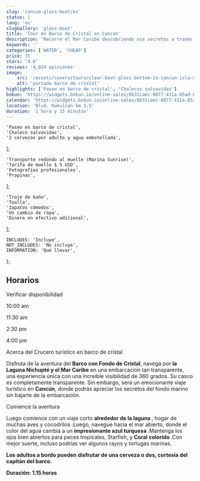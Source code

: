 ```yaml
---
slug: 'cancun-glass-boat/es'
status: 1
lang: 'es'
slugGallery: 'glass-boat'
title: 'Tour en Barco de Cristal en Cancún'
description: 'Recorre el Mar Caribe descubriendo sus secretos a través del barco de cristal en Cancún, recorriendo la laguna y el océano.'
keywords: ''
categories: ['WATER', 'CHEAP']
price: 35
stars: '4.0'
reviews: '4,024 opiniones'
image:
    src: '/assets/covers/tours/clear-boat-glass-bottom-in-cancun-isla-mujeres-and-cozumel.webp'
    alt: 'portada barco de cristal'
highlights: ['Paseo en barco de cristal', 'Chalecos salvavidas']
bokun: 'https://widgets.bokun.io/online-sales/8b31caec-8877-411a-85ad-682828170619/experience/670334?partialView=1'
calendar: 'https://widgets.bokun.io/online-sales/8b31caec-8877-411a-85ad-682828170619/experience-calendar/670334'
location: 'Blvd. Kukulcan km 3.5'
duration: '1 hora y 15 minutos'
---
```



    'Paseo en barco de cristal',
    'Chaleco salvavidas',
    '2 cervezas por adulto y agua embotellada',
];

    'Transporte redondo al muelle (Marina Sunrise)',
    'Tarifa de muelle $ 5 USD',
    'Fotografías profesionales',
    'Propinas',
];

    'Traje de baño',
    'Toalla',
    'Zapatos cómodos',
    'Un cambio de ropa',
    'Dinero en efectivo adicional',
];

    INCLUDES: 'Incluye',
    NOT_INCLUDES: 'No incluye',
    INFORMATION: 'Qué llevar',
};

<h2 class="text-center text-2xl md:text-3xl font-bold text-orange-600 mt-10 mb-4">Horarios</h2>
<p class="text-center text-sm font-bold my-5">Verificar disponibilidad</p>

<div class="flex flex-wrap justify-evenly items-center mx-auto w-full sm:w-3/4 my-4">
    <p class="rounded-full px-6 py-4 bg-amber-400 text-black font-bold text-xl shadow-sm hover:scale-95">10:00 am</p>
    <p class="rounded-full px-6 py-4 bg-amber-400 text-black font-bold text-xl shadow-sm hover:scale-95">11:30 am</p>
    <p class="rounded-full px-6 py-4 bg-amber-400 text-black font-bold text-xl shadow-sm hover:scale-95">2:30 pm</p>
    <p class="rounded-full px-6 py-4 bg-amber-400 text-black font-bold text-xl shadow-sm hover:scale-95">4:00 pm</p>
</div>

<Inclusions includes={includes} notIncludes={notIncludes} i18n={i18n} />

<AdditionalInfo information={information} i18n={i18n} />

<TagH2>Acerca del Crucero turístico en barco de cristal</TagH2>

<TagP> Disfruta de la aventura del <strong> Barco con Fondo de Cristal</strong>, navega por <strong>la Laguna Nichupté y el Mar Caribe</strong> en una embarcación tan transparente, una experiencia única con una increíble visibilidad de 360 ​​grados. Su casco es completamente transparente. Sin embargo, será un emocionante viaje turístico en <strong>Cancún</strong>, donde podrás apreciar los secretos del fondo marino sin bajarte de la embarcación.</TagP>

<TagH3> Comience la aventura </TagH3>

<TagP> Luego comience con un viaje corto <strong> alrededor de la laguna </strong>, hogar de muchas aves y cocodrilos <strong> </strong>.Luego, navegue hacia el mar abierto, donde el color del agua cambia a un <strong> impresionante azul turquesa </strong>.Mantenga los ojos bien abiertos para peces tropicales, Starfish, y <strong> Coral colorido </strong>.Con mejor suerte, incluso podrías ver algunos rayos y tortugas marinas. </TagP>

<TagP> <strong> Los adultos a bordo pueden disfrutar de una cerveza o dos, cortesía del capitán del barco. </strong> </TagP>

<TagP> <strong> Duración: 1.15 horas </strong> </TagP>